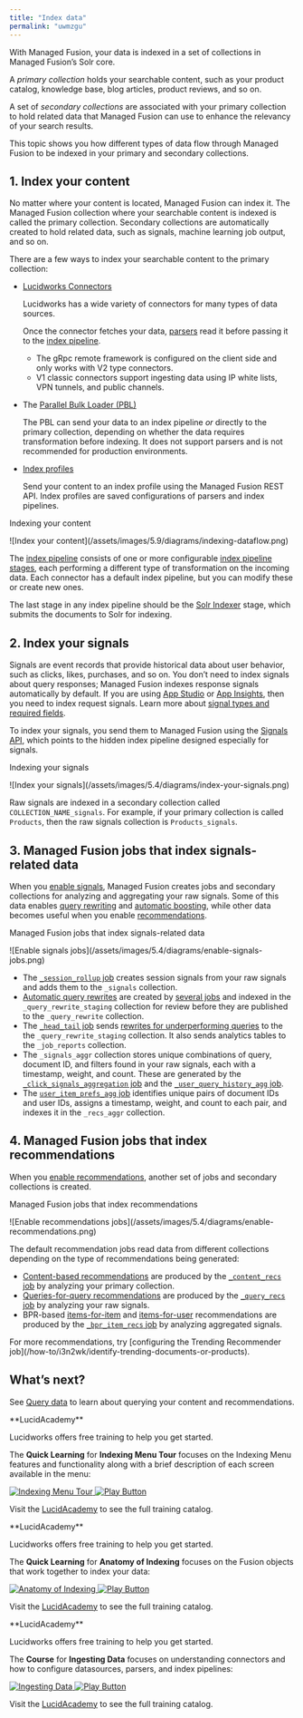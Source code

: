 ```yaml
---
title: "Index data"
permalink: "uwmzgu"
---
```


With Managed Fusion, your data is indexed in a set of collections in Managed Fusion’s Solr core.

A *primary collection* holds your searchable content, such as your product catalog, knowledge base, blog articles, product reviews, and so on.

A set of *secondary collections* are associated with your primary collection to hold related data that Managed Fusion can use to enhance the relevancy of your search results.

This topic shows you how different types of data flow through Managed Fusion to be indexed in your primary and secondary collections.

## 1. Index your content

No matter where your content is located, Managed Fusion can index it. The Managed Fusion collection where your searchable content is indexed is called the primary collection. Secondary collections are automatically created to hold related data, such as signals, machine learning job output, and so on.

There are a few ways to index your searchable content to the primary collection:

* [Lucidworks Connectors](/fusion-connectors/2/fusion-connectors)

  Lucidworks has a wide variety of connectors for many types of data sources.

  Once the connector fetches your data, [parsers](/managed-fusion/5.9/8ds9gm/parsers) read it before passing it to the [index pipeline](/managed-fusion/5.9/4mm52v/index-pipelines).

  + The gRpc remote framework is configured on the client side and only works with V2 type connectors.
  + V1 classic connectors support ingesting data using IP white lists, VPN tunnels, and public channels.
* The [Parallel Bulk Loader (PBL)](/managed-fusion/5.10/08y8k0/parallel-bulk-loader)

  The PBL can send your data to an index pipeline *or* directly to the primary collection, depending on whether the data requires transformation before indexing. It does not support parsers and is not recommended for production environments.
* [Index profiles](/how-to/5qfjgg/import-data-with-the-rest-api#push-documents-to-fusion-using-index-profiles)

  Send your content to an index profile using the Managed Fusion REST API. Index profiles are saved configurations of parsers and index pipelines.

Indexing your content

<Frame>![Index your content](/assets/images/5.9/diagrams/indexing-dataflow.png)</Frame>

The [index pipeline](/managed-fusion/5.9/4mm52v/index-pipelines) consists of one or more configurable [index pipeline stages](/managed-fusion/5.9/50yh1o/index-pipeline-stages), each performing a different type of transformation on the incoming data. Each connector has a default index pipeline, but you can modify these or create new ones.

The last stage in any index pipeline should be the [Solr Indexer](/managed-fusion/5.9/0e45zf/solr-indexer-stage) stage, which submits the documents to Solr for indexing.

## 2. Index your signals

Signals are event records that provide historical data about user behavior, such as clicks, likes, purchases, and so on. You don’t need to index signals about query responses; Managed Fusion indexes response signals automatically by default. If you are using [App Studio](/fusion/5.9/963/fusion-app-studio) or [App Insights](/managed-fusion/5.9/kxeqkj/app-insights), then you need to index request signals. Learn more about [signal types and required fields](/managed-fusion/5.9/lvj31z/signals-types-and-structures).

To index your signals, you send them to Managed Fusion using the [Signals API](/managed-fusion/5.9/qkr054/signals-api), which points to the hidden index pipeline designed especially for signals.

Indexing your signals

<Frame>![Index your signals](/assets/images/5.4/diagrams/index-your-signals.png)</Frame>

Raw signals are indexed in a secondary collection called `COLLECTION_NAME_signals`. For example, if your primary collection is called `Products`, then the raw signals collection is `Products_signals`.

## 3. Managed Fusion jobs that index signals-related data

When you [enable signals](/how-to/2bsby3/enable-or-disable-signals), Managed Fusion creates jobs and secondary collections for analyzing and aggregating your raw signals. Some of this data enables [query rewriting](/managed-fusion/5.9/tw7rlx/query-rewriting) and [automatic boosting](/managed-fusion/5.9/y9max1/boost-with-signals), while other data becomes useful when you enable [recommendations](/managed-fusion/5.9/k90ww9/recommendations).

Managed Fusion jobs that index signals-related data

<Frame>![Enable signals jobs](/assets/images/5.4/diagrams/enable-signals-jobs.png)</Frame>

* The [`_session_rollup` job](/managed-fusion/5.9/wuhhmm/built-in-sql-aggregation-jobs#collection_session_rollup) creates session signals from your raw signals and adds them to the `_signals` collection.
* [Automatic query rewrites](/managed-fusion/5.9/tw7rlx/query-rewriting) are created by [several jobs](/managed-fusion/5.9/tw7rlx/query-rewriting#spark-jobs) and indexed in the `_query_rewrite_staging` collection for review before they are published to the `_query_rewrite` collection.
* The [`_head_tail` job](/managed-fusion/5.9/14bjqz/head-tail-analysis-jobs) sends [rewrites for underperforming queries](/managed-fusion/5.9/tw7rlx/query-rewriting#head-tail) to the the `_query_rewrite_staging` collection. It also sends analytics tables to the `_job_reports` collection.
* The `_signals_aggr` collection stores unique combinations of query, document ID, and filters found in your raw signals, each with a timestamp, weight, and count. These are generated by the [`_click_signals_aggregation` job](/managed-fusion/5.9/78vsm6/aggregation-jobs) and the [`_user_query_history_agg` job](/managed-fusion/5.9/wuhhmm/built-in-sql-aggregation-jobs#history).
* The [`user_item_prefs_agg` job](/managed-fusion/5.9/wuhhmm/built-in-sql-aggregation-jobs#prefs) identifies unique pairs of document IDs and user IDs, assigns a timestamp, weight, and count to each pair, and indexes it in the `_recs_aggr` collection.

## 4. Managed Fusion jobs that index recommendations

When you [enable recommendations](/managed-fusion/5.9/y3kiwa/get-started), another set of jobs and secondary collections is created.

Managed Fusion jobs that index recommendations

<Frame>![Enable recommendations jobs](/assets/images/5.4/diagrams/enable-recommendations.png)</Frame>

The default recommendation jobs read data from different collections depending on the type of recommendations being generated:

* [Content-based recommendations](/managed-fusion/5.9/ft2bqg/items-for-item-recommendations#content-based-items-for-item-recommendations) are produced by the [`_content_recs` job](/managed-fusion/5.9/g02utf/content-based-recommender-jobs-experimental) by analyzing your primary collection.
* [Queries-for-query recommendations](/managed-fusion/5.9/1wcxk7/queries-for-query-recommendations) are produced by the [`_query_recs` job](/managed-fusion/5.9/6e6pkd/query-to-query-session-based-similarity-jobs) by analyzing your raw signals.
* BPR-based [items-for-item](/managed-fusion/5.9/ft2bqg/items-for-item-recommendations#collaborative-items-for-item-recommendations) and [items-for-user](/managed-fusion/5.9/pbwiub/items-for-user-recommendations) recommendations are produced by the [`_bpr_item_recs` job](/managed-fusion/5.9/ec8fkn/bpr-recommender-jobs) by analyzing aggregated signals.

<Tip>
For more recommendations, try [configuring the Trending Recommender job](/how-to/i3n2wk/identify-trending-documents-or-products).
</Tip>

## What’s next?

See [Query data](/managed-fusion/5.9/s3j1mi/query-data) to learn about querying your content and recommendations.

<Note>
**LucidAcademy**

Lucidworks offers free training to help you get started.

The **Quick Learning** for **Indexing Menu Tour** focuses on the Indexing Menu features and functionality along with a brief description of each screen available in the menu:

<Frame>
  <a href="https://academy.lucidworks.com/indexing-menu-tour-quick-learning" target="_blank">
    <div class="note-image-wrapper">
      <img noZoom src="/assets/images/training-covers/indexing-menu.png" alt="Indexing Menu Tour" class="note-image" />
      <img noZoom src="/images/play-btn.svg" alt="Play Button" class="note-image-overlay" />
    </div>
  </a>
</Frame>


Visit the [LucidAcademy](https://academy.lucidworks.com) to see the full training catalog.

</Note>
<Note>
**LucidAcademy**

Lucidworks offers free training to help you get started.

The **Quick Learning** for **Anatomy of Indexing** focuses on the Fusion objects that work together to index your data:

<Frame>
  <a href="https://academy.lucidworks.com/anatomy-of-indexing" target="_blank">
    <div class="note-image-wrapper">
      <img noZoom src="/assets/images/training-covers/anatomy-of-indexing.png" alt="Anatomy of Indexing" class="note-image" />
      <img noZoom src="/images/play-btn.svg" alt="Play Button" class="note-image-overlay" />
    </div>
  </a>
</Frame>


Visit the [LucidAcademy](https://academy.lucidworks.com) to see the full training catalog.

</Note>
<Note>
**LucidAcademy**

Lucidworks offers free training to help you get started.

The **Course** for **Ingesting Data** focuses on understanding connectors and how to configure datasources, parsers, and index pipelines:

<Frame>
  <a href="https://academy.lucidworks.com/ingesting-data" target="_blank">
    <div class="note-image-wrapper">
      <img noZoom src="/assets/images/training-covers/ingesting-data.png" alt="Ingesting Data" class="note-image" />
      <img noZoom src="/images/play-btn.svg" alt="Play Button" class="note-image-overlay" />
    </div>
  </a>
</Frame>


Visit the [LucidAcademy](https://academy.lucidworks.com) to see the full training catalog.

</Note>